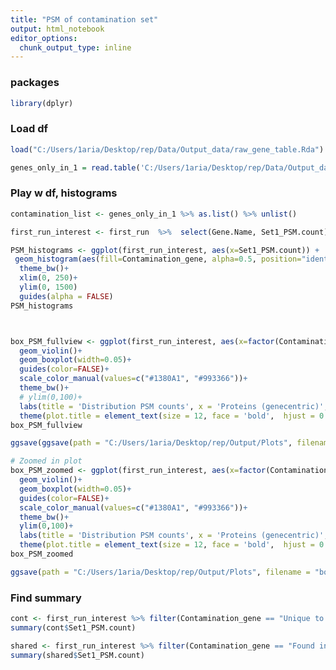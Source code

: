 ```yaml
---
title: "PSM of contamination set"
output: html_notebook
editor_options: 
  chunk_output_type: inline
---
```

### packages
```r
library(dplyr)
```

### Load df
```r
load("C:/Users/1aria/Desktop/rep/Data/Output_data/raw_gene_table.Rda")   # first_run

genes_only_in_1 = read.table('C:/Users/1aria/Desktop/rep/Data/Output_data/genes_only_in_1.txt',sep='\n') %>% rename('Gene.Name' = 1) %>% mutate(Contamination_gene = "YES")

```

### Play w df, histograms
```r
contamination_list <- genes_only_in_1 %>% as.list() %>% unlist()

first_run_interest <- first_run  %>%  select(Gene.Name, Set1_PSM.count)  %>%  left_join(genes_only_in_1, by= 'Gene.Name') %>% mutate(Contamination_gene = if_else(condition = is.na(Contamination_gene),  true = "Found in other sets", false = 'Unique to set 1' ))

PSM_histograms <- ggplot(first_run_interest, aes(x=Set1_PSM.count)) + 
 geom_histogram(aes(fill=Contamination_gene, alpha=0.5, position="identity"), bins = 100)+
  theme_bw()+
  xlim(0, 250)+
  ylim(0, 1500)
  guides(alpha = FALSE)
PSM_histograms



box_PSM_fullview <- ggplot(first_run_interest, aes(x=factor(Contamination_gene), y=Set1_PSM.count, color = factor(Contamination_gene))) + 
  geom_violin()+
  geom_boxplot(width=0.05)+
  guides(color=FALSE)+
  scale_color_manual(values=c("#1380A1", "#993366"))+
  theme_bw()+
  # ylim(0,100)+
  labs(title = 'Distribution PSM counts', x = 'Proteins (genecentric)', y= 'PSM count')+
  theme(plot.title = element_text(size = 12, face = 'bold',  hjust = 0.5))
box_PSM_fullview

ggsave(ggsave(path = "C:/Users/1aria/Desktop/rep/Output/Plots", filename = "box_PSM_fullview.png",box_PSM_fullview,dpi=200))

# Zoomed in plot
box_PSM_zoomed <- ggplot(first_run_interest, aes(x=factor(Contamination_gene), y=Set1_PSM.count, color = factor(Contamination_gene))) + 
  geom_violin()+
  geom_boxplot(width=0.05)+
  guides(color=FALSE)+
  scale_color_manual(values=c("#1380A1", "#993366"))+
  theme_bw()+
  ylim(0,100)+
  labs(title = 'Distribution PSM counts', x = 'Proteins (genecentric)', y= 'PSM count')+
  theme(plot.title = element_text(size = 12, face = 'bold',  hjust = 0.5))
box_PSM_zoomed

ggsave(path = "C:/Users/1aria/Desktop/rep/Output/Plots", filename = "box_PSM_zoomed.png",box_PSM_zoomed,dpi=200)

```
### Find summary 
```r
cont <- first_run_interest %>% filter(Contamination_gene == "Unique to set 1")
summary(cont$Set1_PSM.count)

shared <- first_run_interest %>% filter(Contamination_gene == "Found in other sets")
summary(shared$Set1_PSM.count)
```

